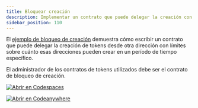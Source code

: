 ```yaml
---
title: Bloquear creación
description: Implementar un contrato que puede delegar la creación con límites.
sidebar_position: 110
---
```


<head>
  <title>{`Implementar un contrato que puede delegar la creación con límites.`}</title>
  <meta charSet="utf-8" />
  <meta
    property="og:title"
    content="Implementar un contrato que puede delegar la creación con límites."
  />
  <meta
    property="og:description"
    content="Implementar un contrato que puede delegar la creación con límites."
  />
</head>

El [ejemplo de bloqueo de creación] demuestra cómo escribir un contrato que puede delegar la creación de tokens desde otra dirección con límites sobre cuánto esas direcciones pueden crear en un período de tiempo específico.

El administrador de los contratos de tokens utilizados debe ser el contrato de bloqueo de creación.

[![Abrir en Codespaces](https://github.com/codespaces/badge.svg)][open-in-github-codespaces]

[![Abrir en Codeanywhere](https://codeanywhere.com/img/open-in-codeanywhere-btn.svg)][open-in-code-anywhere]

[open-in-github-codespaces]: https://github.com/codespaces/new?repo=stellar/soroban-examples&editor=web
[open-in-code-anywhere]: https://app.codeanywhere.com/#https://github.com/stellar/soroban-examples
[ejemplo de bloqueo de creación]: https://github.com/stellar/soroban-examples/tree/v22.0.1/mint-lock
